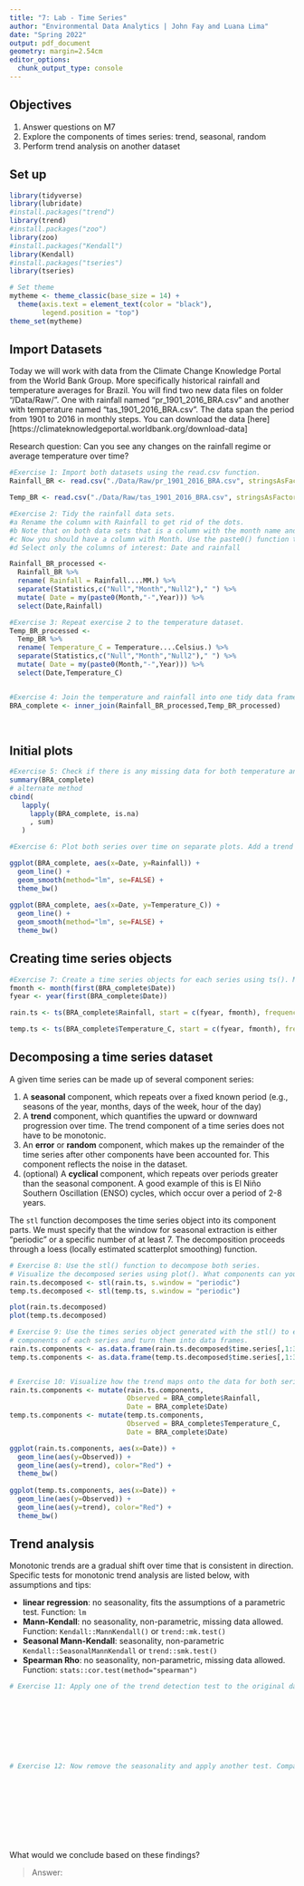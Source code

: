 ```yaml
---
title: "7: Lab - Time Series"
author: "Environmental Data Analytics | John Fay and Luana Lima"
date: "Spring 2022"
output: pdf_document
geometry: margin=2.54cm
editor_options: 
  chunk_output_type: console
---
```


## Objectives
1. Answer questions on M7
2. Explore the components of times series: trend, seasonal, random
3. Perform trend analysis on another dataset

## Set up

```r

library(tidyverse)
library(lubridate)
#install.packages("trend")
library(trend)
#install.packages("zoo")
library(zoo)
#install.packages("Kendall")
library(Kendall)
#install.packages("tseries")
library(tseries)

# Set theme
mytheme <- theme_classic(base_size = 14) +
  theme(axis.text = element_text(color = "black"), 
        legend.position = "top")
theme_set(mytheme)
```

## Import Datasets

Today we will work with data from the Climate Change Knowledge Portal from the World Bank Group. More specifically historical rainfall and temperature averages for Brazil. You will find two new data files on folder "/Data/Raw/". One with rainfall named "pr_1901_2016_BRA.csv" and another with temperature named "tas_1901_2016_BRA.csv". The data span the period from 1901 to 2016 in monthly steps. You can download the data [here][https://climateknowledgeportal.worldbank.org/download-data]

Research question: Can you see any changes on the rainfall regime or average temperature over time?

```r
#Exercise 1: Import both datasets using the read.csv function.
Rainfall_BR <- read.csv("./Data/Raw/pr_1901_2016_BRA.csv", stringsAsFactors = TRUE)

Temp_BR <- read.csv("./Data/Raw/tas_1901_2016_BRA.csv", stringsAsFactors = TRUE)

#Exercise 2: Tidy the rainfall data sets.
#a Rename the column with Rainfall to get rid of the dots.
#b Note that on both data sets that is a column with the month name and average. Convert it to a Month column by separating the string, i.e., month in one column and the word "Average" on another. Hint: use the separate() function in the pipe.
#c Now you should have a column with Month. Use the paste0() function to paste month and year together and create a date object.
#d Select only the columns of interest: Date and rainfall

Rainfall_BR_processed <-
  Rainfall_BR %>% 
  rename( Rainfall = Rainfall....MM.) %>% 
  separate(Statistics,c("Null","Month","Null2")," ") %>% 
  mutate( Date = my(paste0(Month,"-",Year))) %>% 
  select(Date,Rainfall)

#Exercise 3: Repeat exercise 2 to the temperature dataset.
Temp_BR_processed <-
  Temp_BR %>% 
  rename( Temperature_C = Temperature....Celsius.) %>% 
  separate(Statistics,c("Null","Month","Null2")," ") %>% 
  mutate( Date = my(paste0(Month,"-",Year))) %>% 
  select(Date,Temperature_C)  


#Exercise 4: Join the temperature and rainfall into one tidy data frame with 3 columns: Date, Rainfall and Temperature.
BRA_complete <- inner_join(Rainfall_BR_processed,Temp_BR_processed)
  
           
```


## Initial plots

```r

#Exercise 5: Check if there is any missing data for both temperature and rainfall series.
summary(BRA_complete)
# alternate method
cbind(
   lapply(
     lapply(BRA_complete, is.na)
     , sum)
   )

#Exercise 6: Plot both series over time on separate plots. Add a trend line using geom_smooth(). Can you say something about the trend just by visualizing the data?

ggplot(BRA_complete, aes(x=Date, y=Rainfall)) +
  geom_line() +
  geom_smooth(method="lm", se=FALSE) +
  theme_bw()
  
ggplot(BRA_complete, aes(x=Date, y=Temperature_C)) +
  geom_line() +
  geom_smooth(method="lm", se=FALSE) +
  theme_bw()

```

## Creating time series objects

```r
#Exercise 7: Create a time series objects for each series using ts(). Make sure you specify the starting point and frequency.
fmonth <- month(first(BRA_complete$Date))
fyear <- year(first(BRA_complete$Date))

rain.ts <- ts(BRA_complete$Rainfall, start = c(fyear, fmonth), frequency = 12)

temp.ts <- ts(BRA_complete$Temperature_C, start = c(fyear, fmonth), frequency = 12)

```


## Decomposing a time series dataset

A given time series can be made up of several component series: 

1. A **seasonal** component, which repeats over a fixed known period (e.g., seasons of the year, months, days of the week, hour of the day)
2. A **trend** component, which quantifies the upward or downward progression over time. The trend component of a time series does not have to be monotonic.
3. An **error** or **random** component, which makes up the remainder of the time series after other components have been accounted for. This component reflects the noise in the dataset. 
4. (optional) A **cyclical** component, which repeats over periods greater than the seasonal component. A good example of this is El Niño Southern Oscillation (ENSO) cycles, which occur over a period of 2-8 years.


The `stl` function decomposes the time series object into its component parts. We must specify that the window for seasonal extraction is either "periodic" or a specific number of at least 7. The decomposition proceeds through a loess (locally estimated scatterplot smoothing) function.

```r
# Exercise 8: Use the stl() function to decompose both series. 
# Visualize the decomposed series using plot(). What components can you identify?
rain.ts.decomposed <- stl(rain.ts, s.window = "periodic")
temp.ts.decomposed <- stl(temp.ts, s.window = "periodic")

plot(rain.ts.decomposed)
plot(temp.ts.decomposed)

# Exercise 9: Use the times series object generated with the stl() to extract the 
# components of each series and turn them into data frames.
rain.ts.components <- as.data.frame(rain.ts.decomposed$time.series[,1:3])
temp.ts.components <- as.data.frame(temp.ts.decomposed$time.series[,1:3])


# Exercise 10: Visualize how the trend maps onto the data for both series
rain.ts.components <- mutate(rain.ts.components,
                             Observed = BRA_complete$Rainfall,
                             Date = BRA_complete$Date)
temp.ts.components <- mutate(temp.ts.components,
                             Observed = BRA_complete$Temperature_C,
                             Date = BRA_complete$Date)

ggplot(rain.ts.components, aes(x=Date)) +
  geom_line(aes(y=Observed)) +
  geom_line(aes(y=trend), color="Red") +
  theme_bw()
  
ggplot(temp.ts.components, aes(x=Date)) +
  geom_line(aes(y=Observed)) +
  geom_line(aes(y=trend), color="Red") +
  theme_bw()


```


## Trend analysis

Monotonic trends are a gradual shift over time that is consistent in direction. Specific tests for monotonic trend analysis are listed below, with assumptions and tips: 

* **linear regression**: no seasonality, fits the assumptions of a parametric test. Function: `lm`
* **Mann-Kendall**: no seasonality, non-parametric, missing data allowed. Function: `Kendall::MannKendall()` or `trend::mk.test()`
* **Seasonal Mann-Kendall**: seasonality, non-parametric `Kendall::SeasonalMannKendall` or `trend::smk.test()`
* **Spearman Rho**: no seasonality, non-parametric, missing data allowed. Function: `stats::cor.test(method="spearman")`


```r

# Exercise 11: Apply one of the trend detection test to the original data set. Remember that the data has seasonal component, which test can be applied in this case?









# Exercise 12: Now remove the seasonality and apply another test. Compare the results with what you obtained on Exercise 9.











```

What would we conclude based on these findings? 

> Answer:


